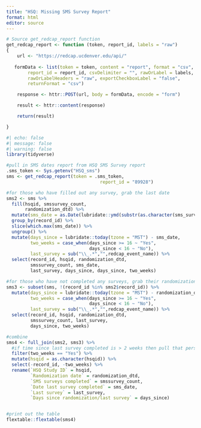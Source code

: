 ```yaml
---
title: "HSQ: Missing SMS Survey Report"
format: html
editor: source
---
```


```r
# Source get_redcap_report function
get_redcap_report <- function (token, report_id, labels = "raw")
{
    url <- "https://redcap.ucdenver.edu/api/"
 
   formData <- list(token = token, content = "report", format = "csv",
        report_id = report_id, csvDelimiter = "", rawOrLabel = labels,
        rawOrLabelHeaders = "raw", exportCheckboxLabel = "false",
        returnFormat = "csv")

    response <- httr::POST(url, body = formData, encode = "form")

    result <- httr::content(response)

    return(result)

}
```

```r
#| echo: false
#| message: false
#| warning: false
library(tidyverse)

#pull in SMS dates report from HSQ SMS Survey report
.sms_token <- Sys.getenv("HSQ_sms")
sms <- get_redcap_report(token = .sms_token,
                                   report_id = "89928")

#for those who have filled out any survey, grab the last date
sms2 <- sms %>%
  fill(hsqid, smssurvey_count,
       randomization_dtd) %>% 
  mutate(sms_date = as.Date(lubridate::ymd(substr(as.character(sms_survey_timestamp),1,10)))) %>% 
  group_by(record_id) %>% 
  slice(which.max(sms_date)) %>% 
  ungroup() %>% 
  mutate(days_since = lubridate::today(tzone = "MST") - sms_date,
         two_weeks = case_when(days_since >= 16 ~ "Yes",
                               days_since < 16 ~ "No"),
         last_survey = sub("\\_.*","",redcap_event_name)) %>% 
  select(record_id, hsqid, randomization_dtd, 
         smssurvey_count, sms_date,
         last_survey, days_since, days_since, two_weeks)

#for those who have not completed any surveys, grab their randomization date
sms3 <- subset(sms, !(record_id %in% sms2$record_id)) %>% 
  mutate(days_since = lubridate::today(tzone = "MST") - randomization_dtd,
         two_weeks = case_when(days_since >= 16 ~ "Yes",
                               days_since < 16 ~ "No"),
         last_survey = sub("\\_.*","",redcap_event_name)) %>% 
  select(record_id, hsqid, randomization_dtd,
         smssurvey_count, last_survey,
         days_since, two_weeks)

#combine 
sms4 <- full_join(sms2, sms3) %>% 
  #if time since last survey completed is > 2 weeks then pull that person's ID
  filter(two_weeks == "Yes") %>%
  mutate(hsqid = as.character(hsqid)) %>% 
  select(-record_id, -two_weeks) %>% 
  rename(`HSQ Study ID` = hsqid,
         `Randomization date` = randomization_dtd,
         `SMS surveys completed` = smssurvey_count,
         `Date last survey completed` = sms_date,
         `Last survey` = last_survey,
         `Days since randomization/last survey` = days_since)


#print out the table
flextable::flextable(sms4)
```
